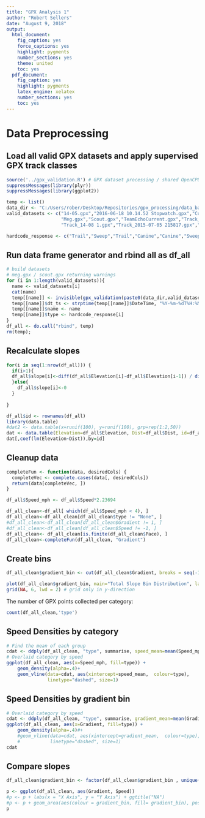 ```yaml
---
title: "GPX Analysis 1"
author: "Robert Sellers"
date: "August 9, 2018"
output:
  html_document:
    fig_caption: yes
    force_captions: yes
    highlight: pygments
    number_sections: yes
    theme: united
    toc: yes
  pdf_document:
    fig_caption: yes
    highlight: pygments
    latex_engine: xelatex
    number_sections: yes
    toc: yes
---
```


# Data Preprocessing

## Load all valid GPX datasets and apply supervised GPX track classes


```r
source('../gpx_validation.R') # GPX dataset processing / shared OpenCPU functions
suppressMessages(library(plyr))
suppressMessages(library(ggplot2))

temp <- list()
data_dir <- "C:/Users/rober/Desktop/Repositories/gpx_processing/data_backup/"
valid_datasets <- c("14-05.gpx","2016-06-18 10.14.52 Stopwatch.gpx","Current.gpx",
                    "Meg.gpx","Scout.gpx","TeamEchoCurrent.gpx","Track_ 018-02-24 145845.gpx",
                    "Track_14-08 1.gpx","Track_2015-07-05 215817.gpx","Track_2015-07-09 151556.gpx","Track_2015-07-09 183806.gpx","Track_2015-07-10 132200.gpx","Track_2015-07-15 204324.gpx","Track_2015-07-24 164157.gpx","Track_2015-07-29 130706.gpx","Track_2016-04-30 115630.gpx","Track_2016-06-18 131319.gpx","Track_2018-02-10 104731 Task 1.gpx","Track_2018-02-10 110234 Task 2.gpx","Track_2018-02-10 113753 Task 14B.gpx","Track_2018-02-10 150828 Task 29B.gpx","Track_ALPHA05-14 125702.gpx","Track_K9MEG06-18 124555.gpx","Track_QUEBEC5-14 154550.gpx","Track_T18 800 001 TASK2.gpx","Track_T18 800 001.gpx")

hardcode_response <- c("Trail","Sweep","Trail","Canine","Canine","Sweep","Sweep","Sweep","Trail","Trail","Offtrail","Offtrail","Trail","Offtrail","None","Trail","Offtrail","Trail","Trail","Sweep","Trail","Offtrail","Canine","Offtrail","Trail","Sweep")
```

## Run data frame generator and rbind all as df_all

```r
# build datasets
# meg.gpx / scout.gpx returning warnings
for (i in 1:length(valid_datasets)){
  name <- valid_datasets[i]
  cat(name)
  temp[[name]] <- invisible(gpx_validation(paste0(data_dir,valid_datasets[i])))
  temp[[name]]$dt_ts <- strptime(temp[[name]]$DateTime, "%Y-%m-%dT%H:%M:%SZ")
  temp[[name]]$name <- name
  temp[[name]]$type <- hardcode_response[i]
}
df_all <- do.call("rbind", temp)
rm(temp);
```

## Recalculate slopes

```r

for(i in seq(1:nrow(df_all))) {
  if(i>1){
  df_all$slope[i]<-diff(df_all$Elevation[i]-df_all$Elevation[i-1]) / diff(df_all$Dist[i]-df_all$Dist[i-1])
  }else{
    df_all$slope[i]<-0
  }
  
}

df_all$id <- rownames(df_all)
library(data.table)
#dat2 <- data.table(x=runif(100), y=runif(100), grp=rep(1:2,50))
dat <- data.table(Elevation=df_all$Elevation, Dist=df_all$Dist, id=df_all$id)
dat[,coef(lm(Elevation~Dist)),by=id]
```

## Cleanup data

```r
completeFun <- function(data, desiredCols) {
  completeVec <- complete.cases(data[, desiredCols])
  return(data[completeVec, ])
}

df_all$Speed_mph <- df_all$Speed*2.23694

df_all_clean<-df_all[ which(df_all$Speed_mph < 4), ]
df_all_clean<-df_all_clean[df_all_clean$type != "None", ]
#df_all_clean<-df_all_clean[df_all_clean$Gradient != 1, ]
#df_all_clean<-df_all_clean[df_all_clean$Speed != -1, ]
df_all_clean<- df_all_clean[is.finite(df_all_clean$Pace), ]
df_all_clean<-completeFun(df_all_clean, "Gradient")
```


## Create bins

```r
df_all_clean$gradient_bin <- cut(df_all_clean$Gradient, breaks = seq(-1, 1, by = .2),labels= c("-1:-0.8","-0.8:-0.6","-0.6:-0.4","-0.4:-0.2","-0.2:0","0:0.2","0.2:0.4","0.4:0.6","0.6:0.8","0.8:1"))

plot(df_all_clean$gradient_bin, main="Total Slope Bin Distribution", las=2)
grid(NA, 6, lwd = 2) # grid only in y-direction
```

The number of GPX points collected per category:

```r
count(df_all_clean,'type')
```

## Speed Densities by category

```r
# Find the mean of each group
cdat <- ddply(df_all_clean, "type", summarise, speed_mean=mean(Speed_mph))
# Overlaid category by speed
ggplot(df_all_clean, aes(x=Speed_mph, fill=type)) +
    geom_density(alpha=.4)+
    geom_vline(data=cdat, aes(xintercept=speed_mean,  colour=type),
               linetype="dashed", size=1)
```

## Speed Densities by gradient bin

```r
# Overlaid category by speed
cdat <- ddply(df_all_clean, "type", summarise, gradient_mean=mean(Gradient))
ggplot(df_all_clean, aes(x=Gradient, fill=type)) +
    geom_density(alpha=.4)#+
    #geom_vline(data=cdat, aes(xintercept=gradient_mean,  colour=type),
    #           linetype="dashed", size=1)
cdat
```

## Compare slopes

```r
df_all_clean$gradient_bin <- factor(df_all_clean$gradient_bin , unique(df_all_clean[order(df_all_clean$gradient_bin, decreasing = T),"gradient_bin"]) )

p <- ggplot(df_all_clean, aes(Gradient, Speed))
#p <- p + labs(x = "X Axis", y = "Y Axis") + ggtitle("NA")  
#p <- p + geom_area(aes(colour = gradient_bin, fill= gradient_bin), position = 'stack')   
p

```